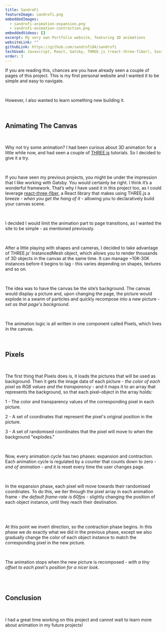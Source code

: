 ```yaml
---
title: SandroFi
featureImage: sandrofi.png
embeddedImages:
  - sandrofi-animation-expansion.png
  - sandrofi-animation-contraction.png
embeddedVideos: []
excerpt: My very own Portfolio website, featuring 3D animations
websiteLink: ""
githubLink: https://github.com/sandrofi84/sandrofi
techUsed: Javascript, React, Gatsby, THREE.js (react-three-fiber), Sass
order: 3
---
```



If you are reading this, chances are you have already seen a couple of pages of this project. This is my first personal website and I wanted it to be <span>simple and easy to navigate</span>.

<br />

However, I also wanted to <span>learn something new</span> building it.

<br />

<h2 className="project__body__subtitle color--red">Animating The Canvas</h2>

<br />

Why not try some animation? I had been curious about 3D animation for a little while now, and had seen a couple of [THREE.js](https://threejs.org/) tutorials. So I decided to give it a try.

<br />

If you have seen my previous projects, you might be under the impression that I like working with Gatsby. You would certainly be right. I think it’s a wonderful framework. That’s why I have used it in this project too, as I could leverage [react-three-fiber](https://github.com/pmndrs/react-three-fiber), a React library that makes using THREE.js a breeze - <i>when you get the hang of it</i> - allowing you to declaratively build your canvas scene.

<br />

I decided I would limit the animation part to page transitions, as I wanted the site to be simple - as mentioned previously.

<br />

After a little playing with shapes and cameras, I decided to take advantage of THREE.js’ <span>InstancedMesh</span> object, which allows you to render thousands of 3D objects in the canvas at the same time. It can manage <span>~10K-30K instances</span> before it begins to lag - this varies depending on shapes, textures and so on.

<br />

The idea was to have the canvas be the site’s background. The canvas would display a picture and, upon changing the page, the picture would explode in a swarm of particles and quickly recompose into a new picture - <i>set as that page's background</i>.

<br />

The animation logic is all written in one component called <span>Pixels</span>, which lives in the canvas.

<br />

<h2 className="project__body__subtitle color--red">Pixels</h2>

<br />

The first thing that Pixels does is, it <span>loads the pictures</span> that will be used as background. Then it <span>gets the image data</span> of each picture - <i>the color of each pixel as RGB values and the transparency</i> - and it <span>maps it to an array</span> that represents the background, so that each pixel-object in the array holds:

1 - The color and transparency values of the corresponding pixel in each picture.

2 - A set of coordinates that represent the pixel's original position in the picture.

3 - A set of randomised coordinates that the pixel will move to when the background "explodes."

<br />

Now, every <span>animation cycle</span> has two phases: <span>expansion</span> and <span>contraction</span>.
Each animation cycle is regulated by a counter that counts down to zero - <i>end of animation</i> - and it is reset every time the user changes page.

<br />

In the <span>expansion</span> phase, each pixel will move towards their randomised coordinates. To do this, we iter through the pixel array in each animation frame - <i>the default frame-rate is 60fps</i> - slightly changing the position of each object instance, until they reach their destination.

<br />

<div className="project__body__picture">
  <GatsbyImage
    alt="animation expansion"
    image={getImage(props.localImages[0])}
  />
</div>

<br />

At this point we invert direction, so the <span>contraction</span> phase begins. In this phase we do exactly what we did in the previous phase, except we also gradually change the color of each object instance to match the corresponding pixel in the new picture.

<br />

The animation stops when the new picture is recomposed - <i>with a tiny offset to each pixel's position for a nicer look</i>.

<br />

<div className="project__body__picture">
  <GatsbyImage
    alt="animation contraction"
    image={getImage(props.localImages[1])}
  />
</div>

<br />

<h2 className="project__body__subtitle color--red">Conclusion</h2>

<br />

I had a great time working on this project and cannot wait to learn more about animation in my future projects!
